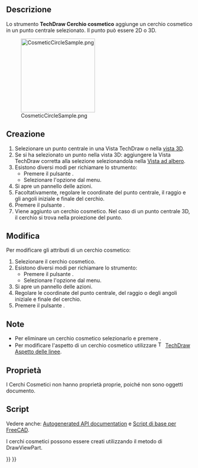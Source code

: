<languages/>

{{Docnav/it
|[[TechDraw_2PointCosmeticLine/it|Linea cosmetica per 2 punti]]
|[[TechDraw_DecorateLine/it|Aspetto delle linee]]
|[[TechDraw_Workbench/it|TechDraw]]
|IconL=TechDraw_2PointCosmeticLine.svg
|IconR=TechDraw_DecorateLine.svg
|IconC=Workbench_TechDraw.svg
}}

{{GuiCommand/it
|Name=TechDraw CosmeticCircle
|Name/it=TechDraw Cerchio cosmetico
|MenuLocation=TechDraw → Aggiungi linee → Aggiungi Cerchio cosmetico
|Workbenches=[[TechDraw_Workbench|TechDraw]]
|Version=1.0
|SeeAlso=[[TechDraw_2PointCosmeticLine/it|TechDraw Linea cosmetica per 2 punti]]
}}

<span id="Description"></span>
==Descrizione==

Lo strumento '''TechDraw Cerchio cosmetico''' aggiunge un cerchio cosmetico in un punto centrale selezionato. Il punto può essere 2D o 3D.

[[Image:CosmeticCircleSample.png|200px]]

{{Caption|Cerchio cosmetico}}

<span id="Usage_create"></span>
==Creazione==

# Selezionare un punto centrale in una Vista TechDraw o nella [[3D_view/it|vista 3D]].
# Se si ha selezionato un punto nella vista 3D: aggiungere la Vista TechDraw corretta alla selezione selezionandola nella [[Tree_view/it|Vista ad albero]].
# Esistono diversi modi per richiamare lo strumento:
#* Premere il pulsante {{Button|[[Image:TechDraw_CosmeticCircle.svg|16px]] [[TechDraw_CosmeticCircle/it|Aggiungi Cerchio cosmetico]]}}.
#* Selezionare l'opzione {{MenuCommand|TechDraw → Aggiungi linee → [[Image:TechDraw_CosmeticCircle.svg|16px]] Aggiungi Cerchio cosmetico}} dal menu.
# Si apre un pannello delle azioni.
# Facoltativamente, regolare le coordinate del punto centrale, il raggio e gli angoli iniziale e finale del cerchio.
# Premere il pulsante {{Button|OK}}.
# Viene aggiunto un cerchio cosmetico. Nel caso di un punto centrale 3D, il cerchio si trova nella proiezione del punto.

<span id="Usage_edit"></span>
==Modifica==

Per modificare gli attributi di un cerchio cosmetico:

# Selezionare il cerchio cosmetico.
# Esistono diversi modi per richiamare lo strumento:
#* Premere il pulsante {{Button|[[Image:TechDraw_CosmeticCircle.svg|16px]] [[TechDraw_CosmeticCircle/it|Aggiungi Cerchio cosmetico]]}}.
#* Selezionare l'opzione {{MenuCommand|TechDraw → Aggiungi linee → [[Image:TechDraw_CosmeticCircle.svg|16px]] Aggiungi Cerchio cosmetico}} dal menu.
# Si apre un pannello delle azioni.
# Regolare le coordinate del punto centrale, del raggio o degli angoli iniziale e finale del cerchio.
# Premere il pulsante {{Button|OK}}.

<span id="Notes"></span>
==Note==

* Per eliminare un cerchio cosmetico selezionarlo e premere {{KEY|Delete}}.
* Per modificare l'aspetto di un cerchio cosmetico utilizzare [[Image:TechDraw_DecorateLine.svg|16px]] [[TechDraw_DecorateLine/it|TechDraw Aspetto delle linee]].

<span id="Properties"></span>
== Proprietà ==

I Cerchi Cosmetici non hanno proprietà proprie, poiché non sono oggetti documento.

<span id="Scripting"></span>
==Script==

Vedere anche: [https://freecad.github.io/SourceDoc/ Autogenerated API documentation] e [[FreeCAD_Scripting_Basics/it|Script di base per FreeCAD]].

I cerchi cosmetici possono essere creati utilizzando il metodo {{Incode|makeCosmeticCircle(center, raggio, angolo iniziale, angolo finale)}} di DrawViewPart.


{{Docnav/it
|[[TechDraw_2PointCosmeticLine/it|Linea cosmetica per 2 punti]]
|[[TechDraw_DecorateLine/it|Aspetto delle linee]]
|[[TechDraw_Workbench/it|TechDraw]]
|IconL=TechDraw_2PointCosmeticLine.svg
|IconR=TechDraw_DecorateLine.svg
|IconC=Workbench_TechDraw.svg
}}

{{TechDraw_Tools_navi{{#translation:}}}}
{{Userdocnavi{{#translation:}}}}